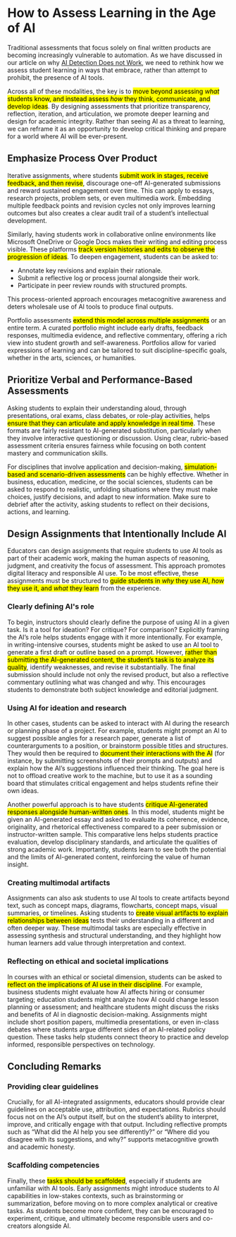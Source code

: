 # How to Assess Learning in the Age of AI

Traditional assessments that focus solely on final written products are becoming increasingly vulnerable to automation. As we have discussed in our article on why [AI Detection Does not Work](/genai/ai_detection.mdx), we need to rethink how we assess student learning in ways that embrace, rather than attempt to prohibit, the presence of AI tools.

Across all of these modalities, the key is to <mark>move beyond assessing *what* students know, and instead assess *how* they think, communicate, and develop ideas</mark>. By designing assessments that prioritize transparency, reflection, iteration, and articulation, we promote deeper learning and design for academic integrity. Rather than seeing AI as a threat to learning, we can reframe it as an opportunity to develop critical thinking and prepare for a world where AI will be ever-present.

## Emphasize Process Over Product

Iterative assignments, where students <mark>submit work in stages, receive feedback, and then revise</mark>, discourage one-off AI-generated submissions and reward sustained engagement over time. This can apply to essays, research projects, problem sets, or even multimedia work. Embedding multiple feedback points and revision cycles not only improves learning outcomes but also creates a clear audit trail of a student’s intellectual development.

Similarly, having students work in collaborative online environments like Microsoft OneDrive or Google Docs makes their writing and editing process visible. These platforms <mark>track version histories and edits to observe the progression of ideas</mark>. To deepen engagement, students can be asked to:

- Annotate key revisions and explain their rationale.
- Submit a reflective log or process journal alongside their work.
- Participate in peer review rounds with structured prompts.

This process-oriented approach encourages metacognitive awareness and deters wholesale use of AI tools to produce final outputs.

Portfolio assessments <mark>extend this model across multiple assignments</mark> or an entire term. A curated portfolio might include early drafts, feedback responses, multimedia evidence, and reflective commentary, offering a rich view into student growth and self-awareness. Portfolios allow for varied expressions of learning and can be tailored to suit discipline-specific goals, whether in the arts, sciences, or humanities.

## Prioritize Verbal and Performance-Based Assessments

Asking students to explain their understanding aloud, through presentations, oral exams, class debates, or role-play activities, helps <mark>ensure that they can articulate and apply knowledge in real time</mark>. These formats are fairly resistant to AI-generated substitution, particularly when they involve interactive questioning or discussion. Using clear, rubric-based assessment criteria ensures fairness while focusing on both content mastery and communication skills. 

For disciplines that involve application and decision-making, <mark>simulation-based and scenario-driven assessments</mark> can be highly effective. Whether in business, education, medicine, or the social sciences, students can be asked to respond to realistic, unfolding situations where they must make choices, justify decisions, and adapt to new information. Make sure to debrief after the activity, asking students to reflect on their decisions, actions, and learning. 

## Design Assignments that Intentionally Include AI

Educators can design assignments that require students to use AI tools as part of their academic work, making the human aspects of reasoning, judgment, and creativity the focus of assessment. This approach promotes digital literacy and responsible AI use. To be most effective, these assignments must be structured to <mark>guide students in *why* they use AI, *how* they use it, and *what* they learn</mark> from the experience.

### Clearly defining AI's role

To begin, instructors should clearly define the purpose of using AI in a given task. Is it a tool for ideation? For critique? For comparison? Explicitly framing the AI’s role helps students engage with it more intentionally. For example, in writing-intensive courses, students might be asked to use an AI tool to generate a first draft or outline based on a prompt. However, <mark>rather than submitting the AI-generated content, the student’s task is to analyze its quality</mark>, identify weaknesses, and revise it substantially. The final submission should include not only the revised product, but also a reflective commentary outlining what was changed and why. This encourages students to demonstrate both subject knowledge and editorial judgment.

### Using AI for ideation and research

In other cases, students can be asked to interact with AI during the research or planning phase of a project. For example, students might prompt an AI to suggest possible angles for a research paper, generate a list of counterarguments to a position, or brainstorm possible titles and structures. They would then be required to <mark>document their interactions with the AI</mark> (for instance, by submitting screenshots of their prompts and outputs) and explain how the AI’s suggestions influenced their thinking. The goal here is not to offload creative work to the machine, but to use it as a sounding board that stimulates critical engagement and helps students refine their own ideas.

Another powerful approach is to have students <mark>critique AI-generated responses alongside human-written ones</mark>. In this model, students might be given an AI-generated essay and asked to evaluate its coherence, evidence, originality, and rhetorical effectiveness compared to a peer submission or instructor-written sample. This comparative lens helps students practice evaluation, develop disciplinary standards, and articulate the qualities of strong academic work. Importantly, students learn to see both the potential and the limits of AI-generated content, reinforcing the value of human insight.

### Creating multimodal artifacts

Assignments can also ask students to use AI tools to create artifacts beyond text, such as concept maps, diagrams, flowcharts, concept maps, visual summaries, or timelines. Asking students to <mark>create visual artifacts to explain relationships between ideas</mark> tests their understanding in a different and often deeper way. These multimodal tasks are especially effective in assessing synthesis and structural understanding, and they highlight how human learners add value through interpretation and context.

### Reflecting on ethical and societal implications

In courses with an ethical or societal dimension, students can be asked to <mark>reflect on the implications of AI use in their discipline</mark>. For example, business students might evaluate how AI affects hiring or consumer targeting; education students might analyze how AI could change lesson planning or assessment; and healthcare students might discuss the risks and benefits of AI in diagnostic decision-making. Assignments might include short position papers, multimedia presentations, or even in-class debates where students argue different sides of an AI-related policy question. These tasks help students connect theory to practice and develop informed, responsible perspectives on technology.

## Concluding Remarks

### Providing clear guidelines

Crucially, for all AI-integrated assignments, educators should provide clear guidelines on acceptable use, attribution, and expectations. Rubrics should focus not on the AI’s output itself, but on the student’s ability to interpret, improve, and critically engage with that output. Including reflective prompts such as “What did the AI help you see differently?” or “Where did you disagree with its suggestions, and why?” supports metacognitive growth and academic honesty.

### Scaffolding competencies

Finally, these <mark>tasks should be scaffolded</mark>, especially if students are unfamiliar with AI tools. Early assignments might introduce students to AI capabilities in low-stakes contexts, such as brainstorming or summarization, before moving on to more complex analytical or creative tasks. As students become more confident, they can be encouraged to experiment, critique, and ultimately become responsible users and co-creators alongside AI.
